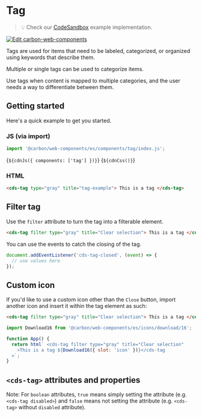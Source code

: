 
<Meta of={TagStories} />

# Tag

> 💡 Check our
> [CodeSandbox](https://codesandbox.io/s/github/carbon-design-system/carbon-for-ibm-dotcom/tree/feat/main/packages/carbon-web-components/examples/codesandbox/basic/components/tag)
> example implementation.

[![Edit carbon-web-components](https://codesandbox.io/static/img/play-codesandbox.svg)](https://codesandbox.io/s/github/carbon-design-system/carbon-for-ibm-dotcom/tree/feat/main/packages/carbon-web-components/examples/codesandbox/basic/components/tag)

Tags are used for items that need to be labeled, categorized, or organized using
keywords that describe them.

Multiple or single tags can be used to categorize items.

Use tags when content is mapped to multiple categories, and the user needs a way
to differentiate between them.

## Getting started

Here's a quick example to get you started.

### JS (via import)

```javascript
import '@carbon/web-components/es/components/tag/index.js';
```

<Markdown>{`${cdnJs({ components: ['tag'] })}`}</Markdown>
<Markdown>{`${cdnCss()}`}</Markdown>

### HTML

```html
<cds-tag type="gray" title="tag-example"> This is a tag </cds-tag>
```

## Filter tag

Use the `filter` attribute to turn the tag into a filterable element.

```html
<cds-tag filter type="gray" title="Clear selection"> This is a tag </cds-tag>
```

You can use the events to catch the closing of the tag.

```js
document.addEventListener('cds-tag-closed', (event) => {
  // use values here
});
```

## Custom icon

If you'd like to use a custom icon other than the `Close` button, import another
icon and insert it within the tag element as such:

```html
<cds-tag filter type="gray" title="Clear selection"> This is a tag </cds-tag>
```

```javascript
import Download16 from '@carbon/web-components/es/icons/download/16';

function App() {
  return html` <cds-tag filter type="gray" title="Clear selection"
    >This is a tag ${Download16({ slot: 'icon' })}</cds-tag
  >`;
}
```

## `<cds-tag>` attributes and properties

Note: For `boolean` attributes, `true` means simply setting the attribute (e.g.
`<cds-tag disabled>`) and `false` means not setting the attribute (e.g.
`<cds-tag>` without `disabled` attribute).

<ArgTypes of="cds-tag" />
